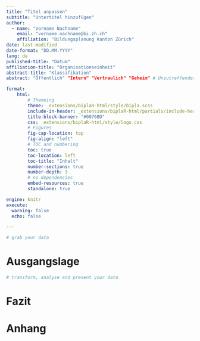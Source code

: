 ```yaml
---
title: "Titel anpassen"
subtitle: "Untertitel hinzufügen"
author: 
  - name: "Vorname Nachname"
    email: "vorname.nachname@bi.zh.ch"
    affiliation: "Bildungsplanung Kanton Zürich"
date: last-modified
date-format: "DD.MM.YYYY"
lang: de
published-title: "Datum"
affiliation-title: "Organisationseinheit"
abstract-title: "Klassifikation"
abstract: "Öffentlich" "Intern" "Vertraulich" "Geheim" # Unzutreffendes löschen

format: 
    html:
        # Themeing
        theme: _extensions/biplaR-html/style/bipla.scss
        include-in-header: _extensions/biplaR-html/partials/include-header.html
        title-block-banner: "#0076BD"
        css: _extensions/biplaR-html/style/logo.css
        # Figures
        fig-cap-location: top
        fig-align: "left"
        # TOC and numbering
        toc: true
        toc-location: left
        toc-title: "Inhalt"
        number-sections: true
        number-depth: 3
        # no dependencies
        embed-resources: true
        standalone: true

engine: knitr
execute:
  warning: false
  echo: false

---
```


```r

# grab your data

```

# Ausgangslage

```r

# transform, analyse and present your data

```

# Fazit

# Anhang
